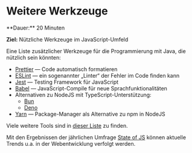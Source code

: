 
# Weitere Werkzeuge

<Callout>  
  **Dauer:** 20 Minuten

  **Ziel:** Nützliche Werkzeuge im JavaScript-Umfeld
</Callout>

Eine Liste zusätzlicher Werkzeuge für die
Programmierung mit Java, die nützlich sein
könnten:

- [Prettier](https://prettier.io) &mdash; Code automatisch formatieren
- [ESLint](https://eslint.org/) &mdash; ein sogenannter „Linter“ der Fehler im Code finden kann
- [Jest](https://jestjs.io/) &mdash; Testing Framework für JavaScript
- [Babel](https://babeljs.io/) &mdash; JavaScript-Compile für neue Sprachfunktionalitäten
- Alternativen zu NodeJS mit TypeScript-Unterstützung:
  - [Bun](https://bun.sh)
  - [Deno](https://deno.land/)
- [Yarn](https://yarnpkg.com/) &mdash; Package-Manager als Alternative zu npm in NodeJS

Viele weitere Tools sind in [dieser Liste](https://github.com/sorrycc/awesome-javascript) zu finden.

Mit den Ergebnissen der jährlichen Umfrage
[State of JS](https://stateofjs.com) können 
aktuelle Trends u.a. in der Webentwicklung
verfolgt werden.
